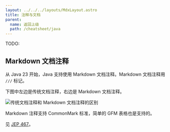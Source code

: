 ```yaml
---
layout: ../../../layouts/MdxLayout.astro
title: 注释与文档
parent:
  name: 返回上级
  path: /cheatsheet/java
---
```


TODO:

## Markdown 文档注释

从 Java 23 开始，Java 支持使用 Markdown 文档注释。Markdown 文档注释用 `///` 标记。

下图中左边是传统文档注释，右边是 Markdown 文档注释。

![传统文档注释和 Markdown 文档注释的区别](/assets/img/cheatsheet/java/md-comments-diff.png)

Markdown 注释支持 CommonMark 标准，简单的 GFM 表格也是支持的。

见 [JEP 467](https://openjdk.org/jeps/467)。